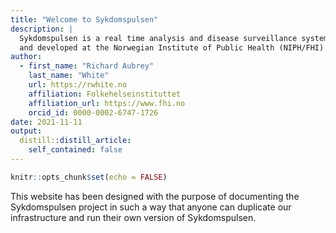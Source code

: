 ```yaml
---
title: "Welcome to Sykdomspulsen"
description: |
  Sykdomspulsen is a real time analysis and disease surveillance system designed
  and developed at the Norwegian Institute of Public Health (NIPH/FHI).
author:
  - first_name: "Richard Aubrey"
    last_name: "White"
    url: https://rwhite.no
    affiliation: Folkehelseinstituttet
    affiliation_url: https://www.fhi.no
    orcid_id: 0000-0002-6747-1726
date: 2021-11-11
output:
  distill::distill_article:
    self_contained: false
---
```


```r
knitr::opts_chunk$set(echo = FALSE)
```

This website has been designed with the purpose of documenting the Sykdomspulsen project in such a way that anyone can duplicate our infrastructure and run their own version of Sykdomspulsen.

